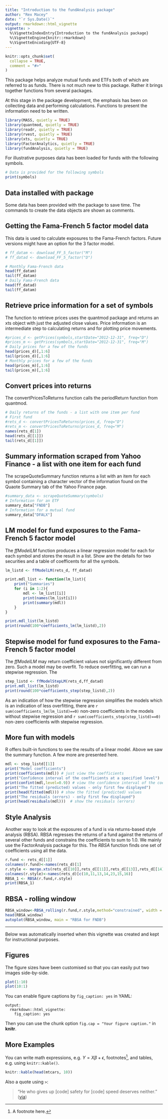 ```yaml
---
title: "Introduction to the fundAnalysis package"
author: "Rex Macey"
date: "`r Sys.Date()`"
output: rmarkdown::html_vignette
vignette: >
  %\VignetteIndexEntry{Introduction to the fundAnalysis package}
  %\VignetteEngine{knitr::rmarkdown}
  %\VignetteEncoding{UTF-8}
---
```


```r
knitr::opts_chunk$set(
  collapse = TRUE,
  comment = "#>"
)
```
This package helps analyze mutual funds and ETFs both of which are referred to as funds.  There is not much new to this package. Rather it brings together functions from several packages. 

At this stage in the package development, the emphasis has been on collecting data and performing calculations.  Functions to present the information need to be written.

```r
library(MASS, quietly = TRUE)
library(quantmod, quietly = TRUE)
library(readr, quietly = TRUE)
library(rvest, quietly = TRUE)
library(xts, quietly = TRUE)
library(FactorAnalytics, quietly = TRUE)
library(fundAnalysis, quietly = TRUE)
```
For illustrative purposes data has been loaded for funds with the following symbols.
```r
# Data is provided for the following symbols
print(symbols)
```

## Data installed with package
Some data has been provided with the package to save time.  The commands to create the data objects are shown as comments.

## Getting the Fama-French 5 factor model data  
This data is used to calculate exposures to the Fama-French factors.  Future versions might have an option for the 3 factor model.  
```r
# ff_datam <- download_FF_5_factor("M")
# ff_datad <- download_FF_5_factor("D")

# Monthly Fama-French data
head(ff_datam)
tail(ff_datam)
# Daily Fama-French data
head(ff_datad)
tail(ff_datam)
```

## Retrieve price information for a set of symbols   
The function to retrieve prices uses the quantmod package and returns an xts object with just the adjusted close values.  Price information is an intermediate step to calculating returns and for plotting price movements.
```r
#prices_d <- getPrices(symbols,startDate="2012-12-31", freq="D")
#prices_m <- getPrices(symbols,startDate="2012-12-31", freq="M")
# Daily prices for a few of the funds
head(prices_d)[,1:6]
tail(prices_d)[,1:6]
# Monthly prices for a few of the funds
head(prices_m)[,1:6]
tail(prices_m)[,1:6]
```

## Convert prices into returns    
The convertPricesToReturns function calls the periodReturn function from quantmod.
```r
# Daily returns of the funds - a list with one item per fund
# First fund
#rets_d <- convertPricesToReturns(prices_d, freq="D")
#rets_m <- convertPricesToReturns(prices_d, freq="M")
names(rets_d[1])
head(rets_d[[1]])
tail(rets_d[[1]])
```

## Summary information scraped from Yahoo Finance - a list with one item for each fund   
The scrapeQuoteSummary function returns a list with an item for each symbol containing a character vector of the information found on the Quaote Summary tab of the Yahoo Finance page.
```r
#summary_data <- scrapeQuoteSummary(symbols)
# Information for an ETF
summary_data["FNDB"]
# Information for a mutual fund
summary_data["DFALX"]
```

## LM model for fund exposures to the Fama-French 5 factor model
The *ffModelLM* function produces a linear regression model for each for each symbol and stores the result in a list.   Show are the details for two securities and a table of coefficents for all the symbols.

```r
lm_listd <- ffModelLM(rets_d, ff_datad)

print.mdl_list <- function(lm_list){
    print("Summaries")
    for (i in 1:2){
        mdl <- lm_list[[i]]
        print(names(lm_list[i]))
        print(summary(mdl))
    }
}

print.mdl_list(lm_listd)
print(round(100*coefficients_lm(lm_listd),2))
```

## Stepwise model for fund exposures to the Fama-French 5 factor model
The *ffModelLM* may return coefficient values not significantly different from zero.  Such a model may be overfit.  To reduce overfitting, we can run a stepwise regression.  The 

```r
step_listd <- ffModelStepLM(rets_d,ff_datad)
print.mdl_list(lm_listd)
print(round(100*coefficients_step(step_listd),2))
```

As an indication of how the stepwise regression simplifies the models which is an indication of less overfitting, there are `r sum(coefficients_lm(lm_listd)==0)` non-zero coefficients in the models without stepwise regression and `r sum(coefficients_step(step_listd)==0)` non-zero coefficients with stepwise regression.

## More fun with models    

R offers built-in functions to see the results of a linear model.  Above we saw the summary function.  A few more are presented here.

```r
mdl <- step_listd[[1]]
print("Model coefficients")
print(coefficients(mdl)) # just view the coefficients 
print("Confidence interval of the coefficients at a specified level")
print(confint(mdl,level=0.9)) # view the confidence interval of the coefficients
print("The fitted (predicted) values - only first few displayed")
print(head(fitted(mdl))) # show the fitted (predicted) values
print("The residuals (errors) - only first few displayed")
print(head(residuals(mdl)))  # show the residuals (errors)
```

## Style Analysis    
Another way to look at the exposures of a fund is via returns-based style analysis (RBSA). RBSA regresses the returns of a fund against the returns of several other funds and constrains the coefficients to sum to 1.0.  We mainly use the FactorAnalysis package for this.  The *RBSA* function finds one set of coefficients using all the data.

```r
r.fund <- rets_d[[1]]
colnames(r.fund)<-names(rets_d)[1]
r.style <- merge.xts(rets_d[[10]],rets_d[[11]],rets_d[[13]],rets_d[[14]],rets_d[[23]],rets_d[[15]],rets_d[[16]])
colnames(r.style)<-names(rets_d)[c(10,11,13,14,23,15,16)]
RBSA_1 <- RBSA(r.fund,r.style)
print(RBSA_1)
```

## RBSA - rolling window

```r
RBSA_window<-RBSA_rolling(r.fund,r.style,method="constrained", width = 63)
head(RBSA_window)
autoplot(RBSA_window, main = "RBSA for FNDB")
```

***********************
Below was automatically inserted when this vignette was created and kept for instructional purposes.    


## Figures

The figure sizes have been customised so that you can easily put two images side-by-side. 

```r
plot(1:10)
plot(10:1)
```

You can enable figure captions by `fig_caption: yes` in YAML:

    output:
      rmarkdown::html_vignette:
        fig_caption: yes

Then you can use the chunk option `fig.cap = "Your figure caption."` in **knitr**.

## More Examples

You can write math expressions, e.g. $Y = X\beta + \epsilon$, footnotes^[A footnote here.], and tables, e.g. using `knitr::kable()`.

```r
knitr::kable(head(mtcars, 10))
```

Also a quote using `>`:

> "He who gives up [code] safety for [code] speed deserves neither."
([via](https://twitter.com/hadleywickham/status/504368538874703872))
